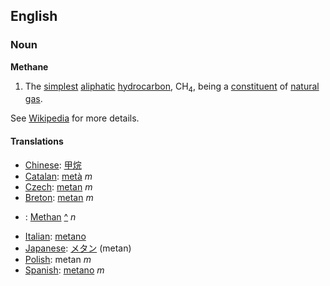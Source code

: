 ==English==
===Noun===
'''Methane'''
# The [[simplest]] [[aliphatic]] [[hydrocarbon]], CH<sub>4</sub>, being a [[constituent]] of [[natural]] [[gas]].

See [[w:Methane|Wikipedia]] for more details.

====Translations====
* [[Chinese]]: [[甲烷]]
* [[Catalan]]: [[metà]] ''m''
* [[Czech]]: [[metan]] ''m''
* [[Breton]]: [[metan]] ''m''
*{{msg:de}}: [[Methan]] [[:de:Methan|^]] ''n''
* [[Italian]]: [[metano]]
* [[Japanese]]: [[メタン]] (metan)
*[[Polish]]: metan ''m''
* [[Spanish]]: [[metano]] ''m''